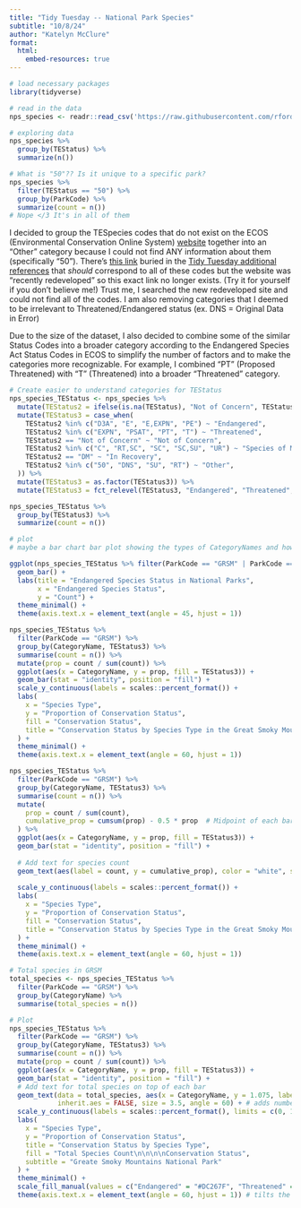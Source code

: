```yaml
---
title: "Tidy Tuesday -- National Park Species"
subtitle: "10/8/24"
author: "Katelyn McClure"
format: 
  html:
    embed-resources: true
---
```


```r
# load necessary packages
library(tidyverse)
```


```r
# read in the data
nps_species <- readr::read_csv('https://raw.githubusercontent.com/rfordatascience/tidytuesday/master/data/2024/2024-10-08/most_visited_nps_species_data.csv', show_col_types = FALSE)
```

```r
# exploring data
nps_species %>% 
  group_by(TEStatus) %>%
  summarize(n())

# What is "50"?? Is it unique to a specific park?
nps_species %>%
  filter(TEStatus == "50") %>%
  group_by(ParkCode) %>%
  summarize(count = n())
# Nope </3 It's in all of them
```

I decided to group the TESpecies codes that do not exist on the ECOS (Environmental Conservation Online System) [website](https://ecos.fws.gov/ecp0/html/db-status.html) together into an "Other" category because I could not find ANY information about them (specifically "50"). There's [this link](https://www.fws.gov/endangered/about/listing-status-codes.html) buried in the [Tidy Tuesday additional references](https://irma.nps.gov/content/npspecies/Help/docs/NPSpecies_User_Guide.pdf) that *should* correspond to all of these codes but the website was "recently redeveloped" so this exact link no longer exists. (Try it for yourself if you don't believe me!) Trust me, I searched the new redeveloped site and could not find all of the codes. I am also removing categories that I deemed to be irrelevant to Threatened/Endangered status (ex. DNS = Original Data in Error)

Due to the size of the dataset, I also decided to combine some of the similar Status Codes into a broader category according to the Endangered Species Act Status Codes in ECOS to simplify the number of factors and to make the categories more recognizable. For example, I combined "PT" (Proposed Threatened) with "T" (Threatened) into a broader "Threatened" category.

```r
# Create easier to understand categories for TEStatus 
nps_species_TEStatus <- nps_species %>%
  mutate(TEStatus2 = ifelse(is.na(TEStatus), "Not of Concern", TEStatus)) %>% # replace NA with "Not of Concern"
  mutate(TEStatus3 = case_when(
    TEStatus2 %in% c("D3A", "E", "E,EXPN", "PE") ~ "Endangered",
    TEStatus2 %in% c("EXPN", "PSAT", "PT", "T") ~ "Threatened",
    TEStatus2 == "Not of Concern" ~ "Not of Concern",
    TEStatus2 %in% c("C", "RT,SC", "SC", "SC,SU", "UR") ~ "Species of Minimal Concern",
    TEStatus2 == "DM" ~ "In Recovery",
    TEStatus2 %in% c("50", "DNS", "SU", "RT") ~ "Other",
  )) %>%
  mutate(TEStatus3 = as.factor(TEStatus3)) %>%
  mutate(TEStatus3 = fct_relevel(TEStatus3, "Endangered", "Threatened", "Species of Minimal Concern", "In Recovery", "Not of Concern", "Other"))

nps_species_TEStatus %>%
  group_by(TEStatus3) %>%
  summarize(count = n())
```

```r
# plot
# maybe a bar chart bar plot showing the types of CategoryNames and how endangered they are? or could split it up by park? Could show proportions since I'm assuming some parks probably have more species in them?

ggplot(nps_species_TEStatus %>% filter(ParkCode == "GRSM" | ParkCode =="GRCA" |ParkCode == "ZION" | ParkCode =="YELL" | ParkCode =="ROMO"), aes(x = TEStatus3, fill = TEStatus3)) +
  geom_bar() +
  labs(title = "Endangered Species Status in National Parks",
       x = "Endangered Species Status",
       y = "Count") +
  theme_minimal() +
  theme(axis.text.x = element_text(angle = 45, hjust = 1))
```

```r
nps_species_TEStatus %>%
  filter(ParkCode == "GRSM") %>%
  group_by(CategoryName, TEStatus3) %>%
  summarise(count = n()) %>%
  mutate(prop = count / sum(count)) %>%
  ggplot(aes(x = CategoryName, y = prop, fill = TEStatus3)) +
  geom_bar(stat = "identity", position = "fill") +
  scale_y_continuous(labels = scales::percent_format()) +
  labs(
    x = "Species Type", 
    y = "Proportion of Conservation Status", 
    fill = "Conservation Status",
    title = "Conservation Status by Species Type in the Great Smoky Mountains National Park"
  ) +
  theme_minimal() +
  theme(axis.text.x = element_text(angle = 60, hjust = 1))

```

```r
nps_species_TEStatus %>%
  filter(ParkCode == "GRSM") %>%
  group_by(CategoryName, TEStatus3) %>%
  summarise(count = n()) %>%
  mutate(
    prop = count / sum(count),
    cumulative_prop = cumsum(prop) - 0.5 * prop  # Midpoint of each bar section for text
  ) %>%
  ggplot(aes(x = CategoryName, y = prop, fill = TEStatus3)) +
  geom_bar(stat = "identity", position = "fill") +
  
  # Add text for species count
  geom_text(aes(label = count, y = cumulative_prop), color = "white", size = 3) +
  
  scale_y_continuous(labels = scales::percent_format()) +
  labs(
    x = "Species Type", 
    y = "Proportion of Conservation Status", 
    fill = "Conservation Status",
    title = "Conservation Status by Species Type in the Great Smoky Mountains National Park"
  ) +
  theme_minimal() +
  theme(axis.text.x = element_text(angle = 60, hjust = 1))

```

```r
# Total species in GRSM
total_species <- nps_species_TEStatus %>%
  filter(ParkCode == "GRSM") %>%
  group_by(CategoryName) %>%
  summarise(total_species = n())

# Plot
nps_species_TEStatus %>%
  filter(ParkCode == "GRSM") %>%
  group_by(CategoryName, TEStatus3) %>%
  summarise(count = n()) %>%
  mutate(prop = count / sum(count)) %>%
  ggplot(aes(x = CategoryName, y = prop, fill = TEStatus3)) +
  geom_bar(stat = "identity", position = "fill") +
  # Add text for total species on top of each bar
  geom_text(data = total_species, aes(x = CategoryName, y = 1.075, label = total_species), 
            inherit.aes = FALSE, size = 3.5, angle = 60) + # adds numbers above bars, thanks ChatGPT for the inherit.aes help <3
  scale_y_continuous(labels = scales::percent_format(), limits = c(0, 1.10), breaks = c(0, 0.25, 0.5, 0.75, 1)) + #  Thanks ChatGPT for the percent_format idea <3
  labs(
    x = "Species Type", 
    y = "Proportion of Conservation Status", 
    title = "Conservation Status by Species Type",
    fill = "Total Species Count\n\n\n\nConservation Status",
    subtitle = "Greate Smoky Mountains National Park"
  ) +
  theme_minimal() +
  scale_fill_manual(values = c("Endangered" = "#DC267F", "Threatened" = "#FE6100", "Species of Minimal Concern" = "#FFB000", "In Recovery" = "#00BFC4", "Not of Concern" = "#648FFF", "Other" = "#785EF0")) + # sets color palette
  theme(axis.text.x = element_text(angle = 60, hjust = 1)) # tilts the x-axis labels
```

